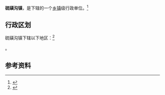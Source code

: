 {{中国乡级行政区|65/23/01/100/000}}

'''硫磺沟镇'''，是{{PRC admin/fullname|65/23/01/100/000|3}}下辖的一个[[乡镇|乡镇]]级行政单位。<ref>{{PRC admin/ref sgc|{{PRC admin/parent|65/23/01/100/000}}}}</ref>

== 行政区划 ==

硫磺沟镇下辖以下地区：<ref>{{PRC admin/ref sgc|65/23/01/100/000}}</ref>

{{PRC admin/children|65/23/01/100/000}}。

== 参考资料 ==

{{reflist}}

{{行政区划小作品}}
{{PRC admin/navcat|65/23/01/100/000}}